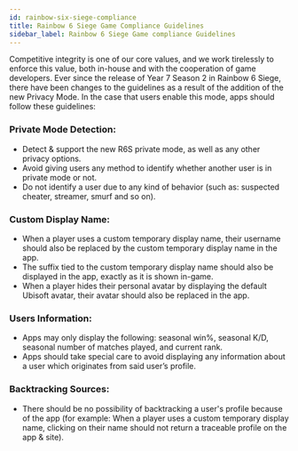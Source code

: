 ```yaml
---
id: rainbow-six-siege-compliance
title: Rainbow 6 Siege Game Compliance Guidelines
sidebar_label: Rainbow 6 Siege Game compliance Guidelines
---
```


Competitive integrity is one of our core values, and we work tirelessly to enforce this value, both in-house and with the cooperation of game developers. Ever since the release of Year 7 Season 2 in Rainbow 6 Siege, there have been changes to the guidelines as a result of the addition of the new Privacy Mode. In the case that users enable this mode, apps should follow these guidelines:
### Private Mode Detection:
* Detect & support the new R6S private mode, as well as any other privacy options.
* Avoid giving users any method to identify whether another user is in private mode or not.
* Do not identify a user due to any kind of behavior (such as: suspected cheater, streamer, smurf and so on).
### Custom Display Name:
* When a player uses a custom temporary display name, their username should also be replaced by the custom temporary display name in the app.
* The suffix tied to the custom temporary display name should also be displayed in the app, exactly as it is shown in-game.
* When a player hides their personal avatar by displaying the default Ubisoft avatar, their avatar should also be replaced in the app.
### Users Information:
* Apps may only display the following: seasonal win%, seasonal K/D, seasonal number of matches played, and current rank.
* Apps should take special care to avoid displaying any information about a user which originates from said user’s profile.
### Backtracking Sources:
* There should be no possibility of backtracking a user's profile because of the app (for example: When a player uses a custom temporary display name, clicking on their name should not return a traceable profile on the app & site).